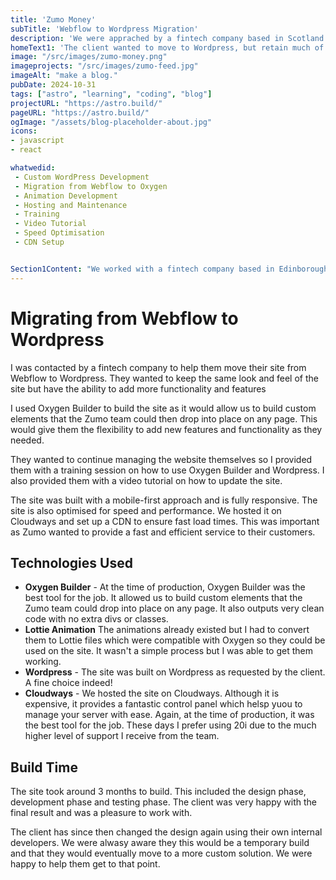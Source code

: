 ```yaml
---
title: 'Zumo Money'
subTitle: 'Webflow to Wordpress Migration'
description: 'We were apprached by a fintech company based in Scotland to migrate an existing site from Webflow to Wordpress and were happy to take on the challenge.'
homeText1: 'The client wanted to move to Wordpress, but retain much of the UX they were already used to. For this reason we decided to build in with Oxygen as it allowed us to build our specific elements that the Zumo team could drop into place on any page.'
image: "/src/images/zumo-money.png"
imageprojects: "/src/images/zumo-feed.jpg"
imageAlt: "make a blog."
pubDate: 2024-10-31
tags: ["astro", "learning", "coding", "blog"]
projectURL: "https://astro.build/"
pageURL: "https://astro.build/"
ogImage: "/assets/blog-placeholder-about.jpg"
icons:
- javascript
- react

whatwedid:
 - Custom WordPress Development
 - Migration from Webflow to Oxygen
 - Animation Development 
 - Hosting and Maintenance
 - Training
 - Video Tutorial
 - Speed Optimisation
 - CDN Setup


Section1Content: "We worked with a fintech company based in Edinborough, Scotland. The requirement was to migrate the existing website, content and design from Webflow to Wordpress. The site was built with a mobile-first approach and is fully responsive. The site is also optimised for speed and performance. We hosted it on Cloudways and set up a CDN to ensure fast load times. This was important as Zumo wanted to provide a fast and efficient service to their customers."
---
```



# Migrating from Webflow to Wordpress

I was contacted by a fintech company to help them move their site from Webflow to Wordpress. They wanted to keep the same look and feel of the site but have the ability to add more functionality and features

I used Oxygen Builder to build the site as it would allow us to build custom elements that the Zumo team could then drop into place on any page. This would give them the flexibility to add new features and functionality as they needed.

They wanted to continue managing the website themselves so I provided them with a training session on how to use Oxygen Builder and Wordpress. I also provided them with a video tutorial on how to update the site.

The site was built with a mobile-first approach and is fully responsive. The site is also optimised for speed and performance. We hosted it on Cloudways and set up a CDN to ensure fast load times. This was important as Zumo wanted to provide a fast and efficient service to their customers.

## Technologies Used

- **Oxygen Builder** - At the time of production, Oxygen Builder was the best tool for the job. It allowed us to build custom elements that the Zumo team could drop into place on any page. It also outputs very clean code with no extra divs or classes. 
- **Lottie Animation** The animations already existed but I had to convert them to Lottie files which were compatible with Oxygen so they could be used on the site. It wasn't a simple process but I was able to get them working.
- **Wordpress** - The site was built on Wordpress as requested by the client. A fine choice indeed!
- **Cloudways** - We hosted the site on Cloudways. Although it is expensive, it provides a fantastic control panel which helsp yuou to manage your server with ease. Again, at the time of production, it was the best tool for the job. These days I prefer using 20i due to the much higher level of support I receive from the team.

## Build Time

The site took around 3 months to build. This included the design phase, development phase and testing phase. The client was very happy with the final result and was a pleasure to work with.

The client has since then changed the design again using their own internal developers. We were alwasy aware they this would be a temporary build and that they would eventually move to a more custom solution. We were happy to help them get to that point.

